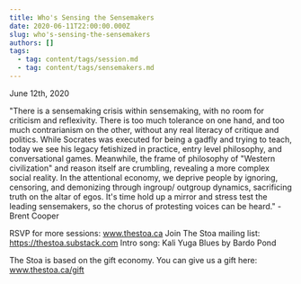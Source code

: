 ```yaml
---
title: Who's Sensing the Sensemakers
date: 2020-06-11T22:00:00.000Z
slug: who's-sensing-the-sensemakers
authors: []
tags:
  - tag: content/tags/session.md
  - tag: content/tags/sensemakers.md
---
```


June 12th, 2020

"There is a sensemaking crisis within sensemaking, with no room for criticism and reflexivity. There is too much tolerance on one hand, and too much contrarianism on the other, without any real literacy of critique and politics. While Socrates was executed for being a gadfly and trying to teach, today we see his legacy fetishized in practice, entry level philosophy, and conversational games. Meanwhile, the frame of philosophy of "Western civilization" and reason itself are crumbling, revealing a more complex social reality. In the attentional economy, we deprive people by ignoring, censoring, and demonizing through ingroup/ outgroup dynamics, sacrificing truth on the altar of egos. It's time hold up a mirror and stress test the leading sensemakers, so the chorus of protesting voices can be heard." - Brent Cooper

RSVP for more sessions: www.thestoa.ca
Join The Stoa mailing list: https://thestoa.substack.com
Intro song: Kali Yuga Blues by Bardo Pond

The Stoa is based on the gift economy. You can give us a gift here: www.thestoa.ca/gift
